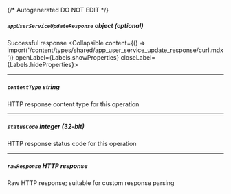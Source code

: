 {/* Autogenerated DO NOT EDIT  */}

##### `appUserServiceUpdateResponse` _object (optional)_
Successful response
<Collapsible content={() => import('/content/types/shared/app_user_service_update_response/curl.mdx')} openLabel={Labels.showProperties} closeLabel={Labels.hideProperties}>
</Collapsible>

---
##### `contentType` _string_
HTTP response content type for this operation

---
##### `statusCode` _integer (32-bit)_
HTTP response status code for this operation

---
##### `rawResponse` _HTTP response_
Raw HTTP response; suitable for custom response parsing


